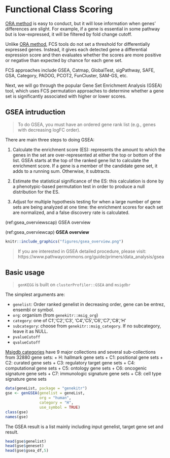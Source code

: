 # Functional Class Scoring {#functional-class-scoring}

[ORA method](#over-representation-analysis) is easy to conduct, but it will lose information when genes' differences are slight. For example, if a gene is essential in some pathway but is low-expressed, it will be filtered by fold change cutoff.

Unlike [ORA method](#over-representation-analysis), FCS tools do not set a threshold for differentially expressed genes. Instead, it gives each detected gene a differential expression score and then evaluates whether the scores are more positive or negative than expected by chance for each gene set.

FCS approaches include GSEA, Catmap, GlobalTest, sigPathway, SAFE, GSA, Category, PADOG, PCOT2, FunCluster, SAM-GS, etc.

Next, we will go through the popular Gene Set Enrichment Analysis (GSEA) tool, which uses FCS permutation approaches to determine whether a gene set is significantly associated with higher or lower scores.

## GSEA intruduction {#gsea-introduction}

> To do GSEA, you must have an ordered gene rank list (e.g., genes with decreasing logFC order).

There are main three steps to doing GSEA:

1. Calculate the enrichment score (ES): represents the amount to which the genes in the set are over-represented at either the top or bottom of the list. GSEA starts at the top of the ranked gene list to calculate the enrichment score. If a gene is a member of the candidate gene set, it adds to a running sum. Otherwise, it subtracts.

2. Estimate the statistical significance of the ES: this calculation is done by a phenotypic-based permutation test in order to produce a null distribution for the ES.

3. Adjust for multiple hypothesis testing for when a large number of gene sets are being analyzed at one time: the enrichment scores for each set are normalized, and a false discovery rate is calculated.

(ref:gsea_overviewscap) GSEA overview

(ref:gsea_overviewcap) **GSEA overview**

```r
knitr::include_graphics("figures/gsea_overview.png")
```

> If you are interested in GSEA detailed procedure, please visit: https://www.pathwaycommons.org/guide/primers/data_analysis/gsea

## Basic usage {#gsea-basic-usage}

> `genKEGG` is built on `clusterProfiler::GSEA` and `msigdbr`

The simplest arguments are: 

- `genelist`: Order ranked genelist in decreasing order, gene can be entrez, ensembl or symbol.
- `org`: organism (from `genekitr::msig_org`)
- `category`: one of C1','C2','C3', 'C4','C5','C6','C7','C8','H'
- `subcategory`: choose from `genekitr::msig_category`. If no subcategory, leave it as NULL.
- `pvalueCutoff`
- `qvalueCutoff`

[Msigdb categories](http://www.gsea-msigdb.org/gsea/msigdb/collections.jsp) have 9 major collections and several sub-collections from 32880 gene sets: 
+ H: hallmark gene sets
+ C1: positional gene sets
+ C2: curated gene sets
+ C3: regulatory target gene sets
+ C4: computational gene sets
+ C5: ontology gene sets
+ C6: oncogenic signature gene sets
+ C7: immunologic signature gene sets
+ C8: cell type signature gene sets

```r
data(geneList, package = "genekitr")
gse <- genGSEA(genelist = geneList, 
               org = "human",
               category = "H",
               use_symbol = TRUE)
class(gse)
names(gse)
```

The GSEA result is a list mainly including input genelist, target gene set and result.

```r
head(gse$genelist) 
head(gse$geneset) 
head(gse$gsea_df,5)
```




